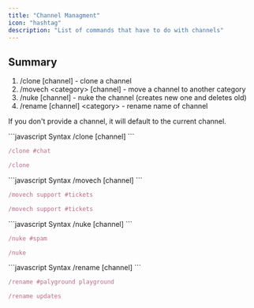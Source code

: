 ```yaml
---
title: "Channel Managment"
icon: "hashtag"
description: "List of commands that have to do with channels"
---
```


## Summary
1. /clone [channel] - clone a channel
2. /movech \<category\> [channel] - move a channel to another category
3. /nuke [channel] - nuke the channel (creates new one and deletes old)
4. /rename [channel] \<category\> - rename name of channel

<Info>If you don't provide a channel, it will default to the current channel.</Info>

<CodeGroup>
```javascript Syntax
/clone [channel]
```

```javascript Example
/clone #chat
```

```javascript Example 2
/clone
```
</CodeGroup>

<CodeGroup>
```javascript Syntax
/movech <category> [channel]
```

```javascript Example
/movech support #tickets
```

```javascript Example 2
/movech support #tickets
```
</CodeGroup>


<CodeGroup>
```javascript Syntax
/nuke [channel]
```

```javascript Example
/nuke #spam
```

```javascript Example 2
/nuke
```
</CodeGroup>


<CodeGroup>
```javascript Syntax
/rename [channel] <name>
```

```javascript Example
/rename #palyground playground
```

```javascript Example 2
/rename updates
```
</CodeGroup>
